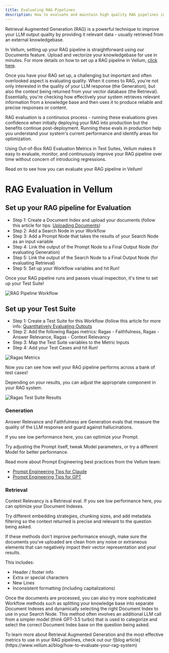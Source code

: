 ```yaml
---
title: Evaluating RAG Pipelines
description: How to evaluate and maintain high quality RAG pipelines in Vellum
---
```


Retrieval Augmented Generation (RAG) is a powerful technique to improve your LLM output quality by providing it relevant data - usually retrieved from an external knowledgebase.

In Vellum, setting up your RAG pipeline is straightforward using our Documents feature. Upload and vectorize your knowledgebase for use in minutes.
For more details on how to set up a RAG pipeline in Vellum, [click here](/help-center/workflows/common-architectures).

Once you have your RAG set up, a challenging but important and often overlooked aspect is evaluating quality. When it comes to RAG, you're not only interested in the quality of your LLM response (the Generation), but also the context being returned from your vector database (the Retrieval).
Essentially, you're checking how effectively your system retrieves relevant information from a knowledge base and then uses it to produce reliable and precise responses or content.

RAG evaluation is a continuous process - running these evaluations gives confidence when initially deploying your RAG into production but the benefits continue post-deployment.
Running these evals in production help you understand your system's current performance and identify areas for optimization.

Using Out-of-Box RAG Evaluation Metrics in Test Suites, Vellum makes it easy to evaluate, monitor, and continuously improve your RAG pipeline over time without concern of introducing regressions.

Read on to see how you can evaluate your RAG pipeline in Vellum!

# RAG Evaluation in Vellum

## Set up your RAG pipeline for Evaluation

- Step 1: Create a Document Index and upload your documents (follow this article for tips: [Uploading Documents](/help-center/documents/uploading-documents))
- Step 2: Add a Search Node in your Workflow
- Step 3: Add a Prompt Node that takes the results of your Search Node as an input variable
- Step 4: Link the output of the Prompt Node to a Final Output Node (for evaluating Generation)
- Step 5: Link the output of the Search Node to a Final Output Node (for evaluating Retrieval)
- Step 5: Set up your Workflow variables and hit Run!

Once your RAG pipeline runs and passes visual inspection, it's time to set up your Test Suite!

![RAG Pipeline Workflow](https://storage.googleapis.com/vellum-public/help-docs/quantitatively-evaluating-outputs/rag-evaluation-workflow.png)

## Set up your Test Suite

- Step 1: Create a Test Suite for this Workflow (follow this article for more info: [Quantitatively Evaluating Outputs](/help-center/evaluation/quantitatively-evaluating-outputs)
- Step 2: Add the following Ragas metrics: Ragas - Faithfulness, Ragas - Answer Relevance, Ragas - Context Relevancy
- Step 3: Map the Test Suite variables to the Metric Inputs
- Step 4: Add your Test Cases and hit Run!

![Ragas Metrics](https://storage.googleapis.com/vellum-public/help-docs/quantitatively-evaluating-outputs/ragas-metric-mapping.png)

Now you can see how well your RAG pipeline performs across a bank of test cases!

Depending on your results, you can adjust the appropriate component in your RAG system.

![Ragas Test Suite Results](https://storage.googleapis.com/vellum-public/help-docs/quantitatively-evaluating-outputs/ragas-test-suite-results.png)

### Generation

Answer Relevance and Faithfulness are Generation evals that measure the quality of the LLM response and guard against hallucinations.

If you see low performance here, you can optimize your Prompt.

Try adjusting the Prompt itself, tweak Model parameters, or try a different Model for better performance.

Read more about Prompt Engineering best practices from the Vellum team:

- [Prompt Engineering Tips for Claude](https://www.vellum.ai/blog/prompt-engineering-tips-for-claude)
- [Prompt Engineering Tips for GPT](https://www.vellum.ai/blog/prompt-engineering-tips-to-boost-gpt-3-5-to-gpt-4-level)

### Retrieval

Context Relevancy is a Retrieval eval. If you see low performance here, you can optimize your Document Indexes.

Try different embedding strategies, chunking sizes, and add metadata filtering so the context returned is precise and relevant to the question being asked.

If these methods don't improve performance enough, make sure the documents you've uploaded are clean from any noise or extraneous elements that can negatively impact their vector representation and your results.

This includes:
- Header / footer info
- Extra or special characters
- New Lines
- Inconsistent formatting (including capitalizations) 

Once the documents are processed, you can also try more sophisticated Workflow methods such as splitting your knowledge base into separate Document Indexes and dynamically selecting the right Document Index to use in your Search Node. This method often involves an additional LLM call from a simpler model (think GPT-3.5 turbo) that is used to categorize and select the correct Document Index base on the question being asked.

<Callout intent="info">
  To learn more about Retrieval Augmented Generation and the most effective
  metrics to use in your RAG pipelines, check out our ![blog
  article](https://www.vellum.ai/blog/how-to-evaluate-your-rag-system)
</Callout>

